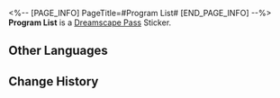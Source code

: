 <%-- [PAGE_INFO]
PageTitle=#Program List#
[END_PAGE_INFO] --%>
{{Stub|Location information}}
{{Item Infobox
|id          = 224004
|image       = Dreamscape Pass Sticker Program List.png
|type        = Dreamscape Pass Sticker
|type2       = Stars of Morning and Night Stickers
|invCategory = 
|rarity      = 4
|effect      = 
|description = Digital stickers that can be used to decorate the pages of the Dreamtour Handbook. They come in many different styles.
|source1     = [[Complete Robin's assignment]]
}}
{{Description|There's not one show here that isn't praising The Family.}}
'''Program List''' is a [[Dreamscape Pass]] Sticker.

==Other Languages==
{{Other Languages
|en   = Program List
|zhs  = 节目单
|zht  = 節目單
|ja   = 公演プログラム
|ko   = 프로그램 리스트
|es   = Programas
|fr   = Programmation
|ru   = Программа
|th   = ลิสต์การแสดง
|vi   = Danh Sách Tiết Mục
|de   = Programm
|id   = Susunan Acara
|pt   = Lista de Programas
}}

==Change History==
{{Change History|2.2}}